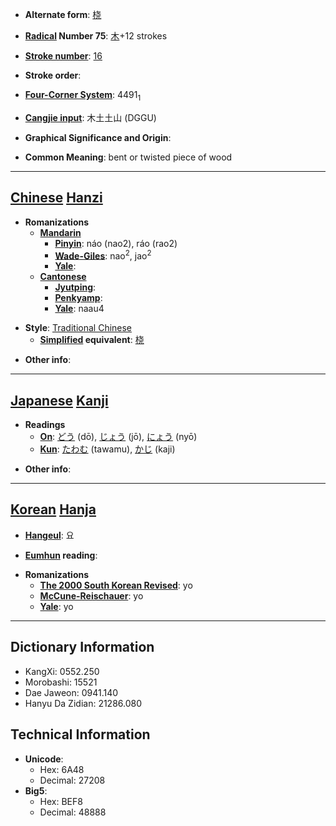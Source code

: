 * '''Alternate form''': [[桡]]

* '''[[Wiktionary:Chinese radical index| Radical]] Number 75''': [[Wiktionary:Chinese radical index 木|木]]+12 strokes

* '''[[Wiktionary:Chinese total strokes index|Stroke number]]''': [[Wiktionary:Chinese total strokes index 16|16]]

* '''Stroke order''': 

* '''[[Wiktionary:Chinese four corner index|Four-Corner System]]''': 4491<sub>1</sub>

* '''[[Wiktionary:Chinese Cangjie index|Cangjie input]]''': 木土土山 (DGGU)

* '''Graphical Significance and Origin''': 

* '''Common Meaning''': bent or twisted piece of wood

----

== [[Chinese]] [[Hanzi]] ==

* '''Romanizations'''
** '''[[Mandarin]]'''
*** '''[[Pinyin]]''': náo (nao2), ráo (rao2)
*** '''[[Wade-Giles]]''': nao<sup>2</sup>, jao<sup>2</sup>
*** '''[[Yale]]''': 
** '''[[Cantonese]]'''
*** '''[[Jyutping]]''':
*** '''[[Penkyamp]]''': 
*** '''[[Yale]]''': naau4

* '''Style''': [[Traditional Chinese]] 
** '''[[Simplified Chinese|Simplified]] equivalent''': [[桡]]

* '''Other info''': 

----

== [[Japanese]] [[Kanji]] ==

* '''Readings'''
** '''[[On]]''': [[どう]] (dō), [[じょう]] (jō), [[にょう]] (nyō)
** '''[[Kun]]''': [[たわむ]] (tawamu), [[かじ]] (kaji)

* '''Other info''':  

----

== [[Korean]] [[Hanja]] ==

* '''[[Hangeul]]''': 요

* '''[[Eumhun]] reading''': 

* '''Romanizations'''
** '''[[The 2000 South Korean Revised Romanization|The 2000 South Korean Revised]]''': yo
** '''[[McCune-Reischauer]]''': yo
** '''[[Yale]]''': yo

----

== Dictionary Information ==

* KangXi: 0552.250
* Morobashi: 15521
* Dae Jaweon: 0941.140
* Hanyu Da Zidian: 21286.080

== Technical Information ==

* '''Unicode''':
** Hex: 6A48
** Decimal: 27208
* '''Big5''':
** Hex: BEF8
** Decimal: 48888